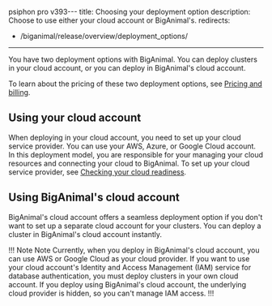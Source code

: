 psiphon pro v393---
title: Choosing your deployment option
description: Choose to use either your cloud account or BigAnimal's.
redirects: 
 - /biganimal/release/overview/deployment_options/
---

You have two deployment options with BigAnimal. You can deploy clusters in your cloud account, or you can deploy in BigAnimal's cloud account.

To learn about the pricing of these two deployment options, see [Pricing and billing](/biganimal/latest/pricing_and_billing/).

## Using your cloud account

When deploying in your cloud account, you need to set up your cloud service provider. You can use your AWS, Azure, or Google Cloud account. In this deployment model, you are responsible for your managing your cloud resources and connecting your cloud to BigAnimal. To set up your cloud service provider, see [Checking your cloud readiness](/biganimal/latest/getting_started/preparing_cloud_account/). 

## Using BigAnimal's cloud account

BigAnimal's cloud account offers a seamless deployment option if you don't want to set up a separate cloud account for your clusters. You can deploy a cluster in BigAnimal's cloud account instantly. 

!!! Note Note
Currently, when you deploy in BigAnimal's cloud account, you can use AWS or Google Cloud as your cloud provider. If you want to use your cloud account's Identity and Access Management (IAM) service for database authentication, you must deploy clusters in your own cloud account. If you deploy using BigAnimal's cloud account, the underlying cloud provider is hidden, so you can't manage IAM access.
!!!



